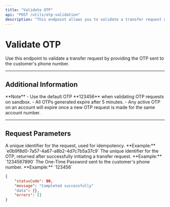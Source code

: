 ```yaml
---
title: "Validate OTP"
api: "POST /utils/otp-validation"
description: "This endpoint allows you to validate a transfer request using the provided OTP."
---
```


# Validate OTP

Use this endpoint to validate a transfer request by providing the OTP sent to the customer's phone number.

---

## Additional Information

<Info>
  **Note**  
  - Use the default OTP **123456** when validating OTP requests on sandbox.  
  - All OTPs generated expire after 5 minutes.  
  - Any active OTP on an account will expire once a new OTP request is made for the same account number.
</Info>

---

## Request Parameters

<ParamField header="requestId" type="string" required>
  A unique identifier for the request, used for idempotency.  
  **Example:** `e0b9f8d0-7a57-4a67-a8b2-4d7c7b5a37c9`
</ParamField>

<ParamField body="otpReferenceId" type="string" required>
  The unique identifier for the OTP, returned after successfully initiating a transfer request.  
  **Example:** `1234567890`
</ParamField>

<ParamField body="OTP" type="string" required>
  The One-Time Password sent to the customer's phone number.  
  **Example:** `123456`
</ParamField>

<ResponseExample>

```json
{
	"statusCode": 00,
	"message": "Completed successfully"
	"data": {},
	"errors": []
}
```

</ResponseExample>
